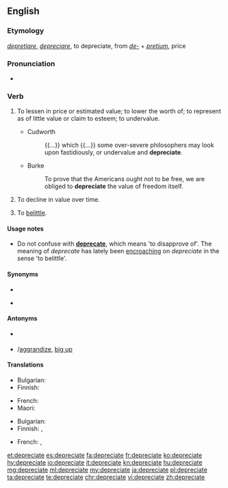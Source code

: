==English==

===Etymology===
{{etyl|la|en}} ''[[depretiare]]'', ''[[depreciare]]'', to depreciate, from ''[[de-#Latin|de-]]'' + ''[[pretium]]'', price

===Pronunciation===
* {{a|UK}} {{IPA|/dɪˈpɹiːʃɪeɪt/|lang=en}}

===Verb===
{{en-verb|depreciat}}

# {{label|en|transitive}} To lessen in price or estimated value; to lower the worth of; to represent as of little value or claim to esteem; to undervalue.
#* {{rfdate}} Cudworth
#*: {{...}} which {{...}} some over-severe philosophers may look upon fastidiously, or undervalue and '''depreciate'''.
#* {{rfdate}} Burke
#*: To prove that the Americans ought not to be free, we are obliged to '''depreciate''' the value of freedom itself.
# {{label|en|intransitive}} To decline in value over time.
# {{label|en|transitive}} To [[belittle]].

====Usage notes====
* Do not confuse with '''[[deprecate]]''', which means 'to disapprove of'. The meaning of ''deprecate'' has lately been [[encroach]]ing on ''depreciate'' in the sense 'to belittle'.

====Synonyms====
* {{sense|reduce in value over time}}
* {{sense|belittle}} {{l|en|do down}}

====Antonyms====
* {{sense|reduce in value over time}} {{l|en|appreciate}}
* {{sense|belittle}} {{l|en|aggrandise}}/[[aggrandize]], [[big up]] {{qualifier|slang}}

====Translations====
{{trans-top|To reduce in value over time}}
* Bulgarian: {{t+|bg|обезценявам}}
* Finnish: {{t+|fi|laskea}}
{{trans-mid}}
* French: {{t+|fr|déprécier}}
* Maori: {{t|mi|whakaheke uara}}
{{trans-bottom}}
{{trans-top|To [[belittle]]}}
* Bulgarian: {{t+|bg|подценявам}}
* Finnish: {{t|fi|vähätellä}}, {{t|fi|väheksyä}}
{{trans-mid}}
* French: {{t+|fr|déprécier}}, {{t+|fr|rabaisser}}
{{trans-bottom}}

[[et:depreciate]]
[[es:depreciate]]
[[fa:depreciate]]
[[fr:depreciate]]
[[ko:depreciate]]
[[hy:depreciate]]
[[io:depreciate]]
[[it:depreciate]]
[[kn:depreciate]]
[[hu:depreciate]]
[[mg:depreciate]]
[[ml:depreciate]]
[[my:depreciate]]
[[ja:depreciate]]
[[pl:depreciate]]
[[ta:depreciate]]
[[te:depreciate]]
[[chr:depreciate]]
[[vi:depreciate]]
[[zh:depreciate]]